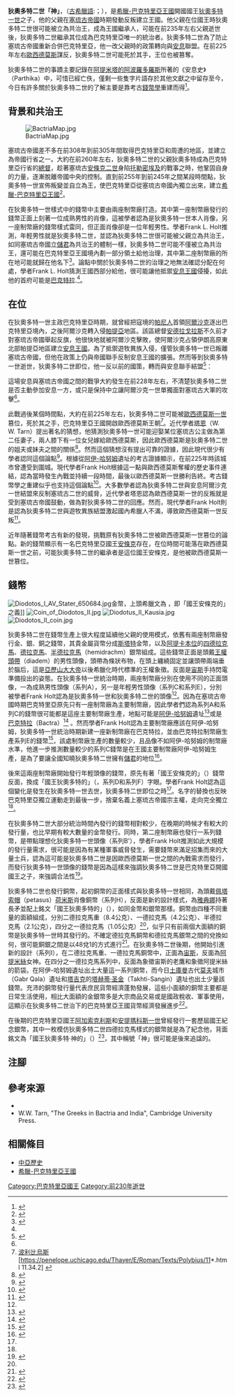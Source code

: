 {{Infobox royalty
| name         = 狄奧多特二世
| title        = [[巴西琉斯|巴西琉斯]]
| image        = Diodotos II coin.jpg
| image_size   = 300px
| caption      = [[阿伊-哈努姆|阿伊-哈努姆]]遺址出土的狄奧多特二世銅幣
| succession   = [[希臘-巴克特里亞王國|巴克特里亞國王]]
| reign        = 約前240年-約前225年 
| coronation   = 
| full name    = 
| predecessor  = [[狄奧多特一世|狄奧多特一世]]
| successor    = 被[[歐西德莫斯一世|歐西德莫斯一世]]篡位
| spouse       = 
| issue        = 
| royal house  = 
| dynasty      = [[狄奧多特王朝|狄奧多特王朝]]
| father       = 狄奧多特一世
| mother       = 
| birth_date   = 推測前255年左右
| birth_place  = 
| death_date   = 前225年左右
| death_place  = [[巴克特里亞|巴克特里亞]]
| date of burial = 
| place of burial = 
}}

'''狄奧多特二世「神」'''，（[[古希臘語|古希臘語]]:{{lang|el|Διόδοτος Θεός}}；{{bd|約前240年||約前225年|catIdx=P}}），是[[希臘-巴克特里亞王國|希臘-巴克特里亞王國]]開國國王[[狄奧多特一世|狄奧多特一世]]之子，他的父親在[[塞琉古帝國|塞琉古帝國]]時期發動反叛建立王國。他父親在位國王時狄奧多特二世很可能被立為共治王，成為王國繼承人，可能在前235年左右父親逝世後，狄奧多特二世繼承其位成為巴克特里亞唯一的統治者。狄奧多特二世為了防止塞琉古帝國重新合併巴克特里亞，他一改父親時的政策轉向與[[安息帝國|安息]]聯盟。在前225年左右[[歐西德莫斯一世|歐西德莫斯]]謀反，狄奧多特二世可能死於其手，王位也被篡奪。

狄奧多特二世的事蹟主要記錄在[[阿提米塔的阿波羅多羅斯|阿提米塔的阿波羅多羅斯]]所著的《安息史》（Parthika）中，可惜已經亡佚，僅剩一些隻字片語存於其他文獻之中留存至今，今日有許多關於狄奧多特二世的了解主要是靠考古[[錢幣學|錢幣學]]重建而得<ref>{{harvnb|Holt|1999|pp=55–57}}</ref>。

==背景和共治王==
[[File:BactriaMap.jpg|thumb]]

塞琉古帝國差不多在前308年到前305年間取得巴克特里亞和周遭的地區，並建立為帝國行省之一。大約在前260年左右，狄奧多特二世的父親狄奧多特成為巴克特里亞行省的[[總督_(古波斯)|總督]]，趁著塞琉古[[安條克二世|安條克二世]]身陷[[托勒密埃及|托勒密埃及]]的戰事之時，他鞏固自身的力量，逐漸脫離帝國中央的控制。直到前255年到前245年之間某段時間點，狄奧多特一世宣佈叛變並自立為王，使巴克特里亞從塞琉古帝國內獨立出來，建立[[希臘-巴克特里亞王國|希臘-巴克特里亞王國]]<ref>{{harvnb|Holt|1999|pp=58–63}}</ref>。

在狄奧多特一世樣式中的錢幣中主要由兩座制幣廠打造。其中第一座制幣廠發行的錢幣正面上刻著一位成熟男性的肖像，這被學者認為是狄奧多特一世本人肖像，另一座制幣廠的錢幣樣式雷同，但正面肖像卻是一位年輕男性。學者Frank L. Holt推測，年輕男性就是狄奧多特二世，並認為狄奧多特二世很可能被父親立為共治王，如同塞琉古帝國立[[儲君|儲君]]為共治王的體制一樣，狄奧多特二世可能不僅被立為共治王，還可能在巴克特里亞王國境內劃一部分領土給他治理，其中第二座制幣廠的所在地可能就歸在他名下<ref>{{harvnb|Holt|1999|pp=65–66 & 87–101}}</ref>。論點中關於狄奧多特二世的治理之地無法確認分配在何處，學者Frank L. Holt猜測王國西部分給他，很可能讓他抵禦[[安息王國|安息王國]]侵擾，如此他的首府可能是[[巴爾赫|巴克特拉]].<ref name=H1245/>。

==在位==
在狄奧多特一世主政巴克特里亞時期，就曾經把寇境的[[帕尼人|帕尼人]]首領[[阿爾沙克一世|阿爾沙克]]逐出巴克特里亞境內，之後阿爾沙克轉入侵[[帕提亞|帕提亞]]地區。該區總督[[安德拉戈拉斯|安德拉戈拉斯]]不久前才對塞琉古帝國舉起反旗，他很快地就被阿爾沙克擊敗，使阿爾沙克占領伊朗高原東北部帕提亞地區建立[[安息王國|安息王國]]。為了抵禦遊牧異族入侵，僅管狄奧多特一世已叛離塞琉古帝國，但他在政策上仍與帝國聯手反制安息王國的擴張。然而等到狄奧多特一世逝世，狄奧多特二世即位，他一反以前的國策，轉而與安息聯手結盟<ref name=H612>{{harvnb|Holt|1999|pp=61–62}}</ref>：

{{Cquote|不久，由于[[狄奧多特一世|狄奧多特]]之死而减轻了压力，阿爾沙克与他的儿子也叫迪奥多特的，講了和并签订了盟约。后来他与前来镇压叛乱的[[塞琉古二世|塞琉古]]作戰並大獲全勝。帕提亚人把这一天当作他们获得自由的日子来紀念庆祝。|[[查士丁_(历史学家)|查士丁]] 41.4<ref>[[查士丁_(历史学家)|查士丁]] [http://www.forumromanum.org/literature/justin/texte41.html 41.4] {{Wayback|url=http://www.forumromanum.org/literature/justin/texte41.html |date=20191110100422 }}</ref>}}

這場安息與塞琉古帝國之間的戰爭大約發生在前228年左右，不清楚狄奧多特二世是否主動參加安息一方，或只是保持中立讓阿爾沙克一世單獨面對塞琉古大軍的攻擊<ref name=H612/>。

此戰過後某個時間點，大約在前225年左右，狄奧多特二世可能被[[歐西德莫斯一世|歐西德莫斯一世]]篡位，死於其之手，巴克特里亞王國開啟歐西德莫斯王朝<ref>[[波利比烏斯|波利比烏斯]] [https://penelope.uchicago.edu/Thayer/E/Roman/Texts/Polybius/11*.html 11.34.2] {{Wayback|url=https://penelope.uchicago.edu/Thayer/E/Roman/Texts/Polybius/11*.html |date=20220217073532 }}</ref>。近代學者[[威廉·伍德霍普·塔恩|塔恩]]（W. W. Tarn）提出著名的猜想，他猜測狄奧多特一世可能迎娶某位塞琉古公主做為第二任妻子，兩人膝下有一位女兒嫁給歐西德莫斯，因此歐西德莫斯是狄奧多特二世的姐夫或妹夫之間的關係<ref name=T734>{{Cite book|url=https://books.google.com/books?id=-HeJS3nE9cAC&q=Diodotus|title=The Greeks in Bactria and India|last=Tarn|first=William Woodthorpe|date=2010-06-24|publisher=Cambridge University Press|isbn=9781108009416|pages=73–74|language=en|access-date=2022-02-01|archive-date=2022-02-01|archive-url=https://web.archive.org/web/20220201140117/https://books.google.com/books?id=-HeJS3nE9cAC&q=Diodotus|dead-url=no}}</ref>。然而這個猜想沒有提出可靠的證據，因此現代很少有學者認同這個論點<ref>{{harvnb|Holt|1999|pp=68–69}}</ref>。根據從[[阿伊-哈努姆|阿伊-哈努姆]]遺址的考古證據顯示，在前225年時該城市曾遭受到圍城。現代學者Frank Holt根據這一點與歐西德莫斯奪權的歷史事件連結，認為當時發生內戰並持續一段時間，最後以歐西德莫斯一世勝利告終。考古錢幣學之重建似乎也支持這個論點<ref>{{harvnb|Holt|1999|pp=54–55 & 104–5}}</ref>。大多數學者認為狄奧多特二世與安息阿爾沙克一世結盟來反制塞琉古二世的威脅，近代學者塔恩認為歐西德莫斯一世的反叛就是受到塞琉古帝國鼓動，做為對狄奧多特二世的回應。然而，現代學者Frank Holt則是認為狄奧多特二世與遊牧異族結盟激起國內希臘人不滿，導致歐西德莫斯一世反叛<ref>{{harvnb|Holt|1999|pp=105–6}}</ref>。

近年隨著錢幣考古有新的發現，挑戰原有狄奧多特二世被歐西德莫斯一世篡位的論點。新的錢幣顯示有一名巴克特里亞國王[[安條克_(巴克特里亞)|安條克]]存在，在位時間可能落在歐西德莫斯一世之前，可能狄奧多特二世的繼承者是這位國王安條克，是他被歐西德莫斯一世篡位。

==錢幣==
[[File:Diodotos_I_AV_Stater_650684.jpg|thumb]]金幣，上頭希臘文為 {{lang-grc|ΒΑΣΙΛΕΩΣ ΑΝΤΙΟΧΟΥ}} ，即「國王安條克的」之義]]
[[File:Coin_of_Diodotos_II.jpg|thumb]]
[[File:Diodotus_II_Kausia.jpg|thumb]]
[[File:Diodotos_II_coin.jpg|thumb]]

狄奧多特二世在錢幣生產上很大程度延續他父親的使用模式，依舊有兩座制幣廠發行金、銀、銅之錢幣，其貴金屬貨幣分成[[斯塔特|斯塔特]]金幣，以及[[阿提卡重量標準|阿提卡本位]]的[[四德拉克馬|四德拉克馬]]、[[德拉克馬|德拉克馬]]、[[半德拉克馬|半德拉克馬]]（hemidrachm）銀幣組成。這些錢幣正面是頭戴[[王權頭帶|王權頭帶]]（diadem）的男性頭像，頭帶為條狀布物，在頭上纏繞固定並讓頭帶兩端垂於腦后，這是[[亞歷山大大帝|亞歷山大大帝]]以後希臘化時代標準的王權象徵。反面是[[宙斯|宙斯]]手持閃電準備投出的姿態。在狄奧多特一世統治時期，兩座制幣廠分別在使用不同的正面頭像，一為成熟男性頭像（系列A），另一是年輕男性頭像（系列C和系列E），分別被學者Frank Holt認為是狄奧多特一世和狄奧多特二世的頭像<ref name=H87101/>。因為在塞琉古帝國時期巴克特里亞原先只有一座制幣廠為主要制幣廠，因此學者們認為系列A和系列C的錢幣很可能都是這座主要制幣廠生產，地點可能是[[阿伊-哈努姆|阿伊-哈努姆]]遺址<ref>{{cite book |last1=Kritt |first1=Brian |title=Seleucid Coins of Bactria |date=1996 |publisher=CNG |location=Lancaster}}</ref>或是[[巴爾赫|巴克特拉]]（Bactra）<ref>{{cite book |last1=Bopearachchi |first1=O. |editor1-last=Chankowski |editor1-first=V. |editor2-last=Duyrat |editor2-first=Frédérique |title=Le roi et l'économie: autonomies locales et structures royales dans l'économie de l'empire séleucide : actes des rencontres de Lille, 23 juin 2003, et d'Orléans, 29-30 janvier 2004 |date=2005 |pages=349–69 |chapter=La politique mone’taire de la Bactriane sous les Se’leucides}}</ref> 。然而學者Frank Holt認為主要制幣廠應該在阿伊-哈努姆，狄奧多特一世統治時期新建一座新制幣廠在巴克特拉，並由巴克特拉制幣廠生產系列E的錢幣<ref name=H1245>{{harvnb|Holt|1999|pp=124–5}}</ref>，該處制幣廠生產的數量較少，且品像不如阿伊-哈努姆的制幣廠水準，他進一步推測數量較少的系列C錢幣是在王國主要制幣廠阿伊-哈努姆生產，是為了要讓全國知曉狄奧多特二世擁有[[儲君|儲君]]的地位<ref name=H87101>{{harvnb|Holt|1999|pp=87–101}}</ref>。

後來這兩座制幣廠開始發行年輕頭像的錢幣，原先有著「國王安條克的」（{{lang-grc|ΒΑΣΙΛΕΩΣ ΑΝΤΙΟΧΟΥ}}）錢幣反面，換成「國王狄奧多特的」（{{lang-grc|Βασιλεωσ Διοδοτου}}，系列D和系列F）字眼。學者Frank Holt認為這個變化是發生在狄奧多特一世去世，狄奧多特二世即位之時<ref name=H87101/>。名字的替換也反映巴克特里亞獨立運動走到最後一步，捨棄名義上塞琉古帝國宗主權，走向完全獨立<ref name=H1016/>。

在狄奧多特二世大部分統治時間內發行的錢幣相對較少，在晚期的時候才有較大的發行量，也比早期有較大數量的金幣發行。同時，第二座制幣廠也發行一系列錢幣，是帶點理想化狄奧多特一世頭像（系列B'），學者Frank Holt推測如此大規模的發行量需求，很可能是因為有某種軍事威脅發生，需要錢幣來滿足招集而來的大量士兵，認為這可能是狄奧多特二世是因歐西德莫斯一世之間的內戰需求而發行，而發行狄奧多特一世頭像的錢幣是因為這樣來強調狄奧多特二世是巴克特里亞開國國王之子，來強調合法性<ref name=H1016>{{harvnb|Holt|1999|pp=101–106}}</ref>。

狄奧多特二世也發行銅幣，起初銅幣的正面樣式與狄奧多特一世相同，為頭戴[[佩塔索帽|佩塔索帽]]（petasus）[[荷米斯|荷米斯]]肖像銅幣（系列H），反面是新的設計樣式，為[[雅典娜|雅典娜]]持著
長矛並配上銘文「國王狄奧多特的」（{{lang-grc|Βασιλεωσ Διοδοτου}}），如同金幣和銀幣那樣。銅幣由四種不同重量的面額組成，分別二德拉克馬重（8.4公克）、一德拉克馬（4.2公克）、半德拉克馬（2.1公克），四分之一德拉克馬（1.05公克）<ref name=H10725/>，似乎只有前兩個大面額的銅幣是狄奧多特一世時其發行的。不確定德拉克馬銅幣和德拉克馬銀幣之間的兌換如何，很可能銅銀之間是以48兌1的方式進行<ref>{{cite book |last1=Cunningham |first1=Alexander |title=Coins of ALexander's Successors in the East (Bactria, Ariana, and India) |date=1884 |location=London |pages=305–337}}</ref>。在狄奧多特二世後期，他開始引進新的設計（系列I），在二德拉克馬重、一德拉克馬銅幣中，正面為[[宙斯|宙斯]]，反面為[[阿提米絲|阿提米絲]]女神。在四分之一德拉克馬系列中，反面為象徵宙斯的老鷹和象徵阿提米絲的箭袋。在阿伊-哈努姆遺址出土大量這一系列銅幣，而今日[[土库曼斯坦|土庫曼]]古代[[莫夫|莫夫]]城市（Gabr Qala）遺址和[[塔吉克斯坦|塔吉克]]的[[塔赫蒂·圣金|塔赫蒂·圣金]]（Takhti-Sangin）遺址也出土少量該錢幣。充沛的銅幣發行量代表庶民貨幣經濟蓬勃發展，這些小面額的銅幣主要都是日常生活使用，相比大面額的金銀幣多是大宗商品交易或是國政稅收、軍事使用，這顯示在狄奧多特二世治下的巴克特里亞王國貨幣經濟發展進步<ref name=H10725>{{harvnb|Holt|1999|pp=107–125}}</ref>。

在後期的巴克特里亞國王[[阿加索克利斯_(巴克特里亞)|阿加索克利斯]]和[[安提瑪科斯一世|安提瑪科斯一世]]曾經發行一套歷屆國王紀念銀幣，其中一枚模仿狄奧多特二世四德拉克馬樣式的銀幣就是為了紀念他，背面銘文為「國王狄奧多特·神的」（{{lang-grc|ΒΑΣΙΛΕΩΣ Διοδοτου Θεου}}）<ref>{{harvnb|Holt|1999|p=68}}</ref>，其中稱號「神」很可能是後來追諡的。

==注腳==
{{Reflist|30em}}

==參考來源==
*{{cite book |last1=Holt |first1=Frank L. |title=Thundering Zeus: The Making of Hellenistic Bactria |url=https://archive.org/details/thunderingzeusma0000holt |date=1999 |publisher=University of California Press |location=Berkeley, CA |isbn=0520211405}}
*W.W. Tarn, "The Greeks in Bactria and India",  Cambridge University Press.

==相關條目==
*[[中亞歷史|中亞歷史]]
*[[希臘-巴克特里亞王國|希臘-巴克特里亞王國]]

{{S-start}}
{{s-reg}}
{{s-before|[[狄奧多特一世|狄奧多特一世]]}}
{{s-title|[[希臘-巴克特里亞王國|巴克特里亞國王]] <br>約前240年－約前230年}}
{{s-after|[[歐西德莫斯一世|歐西德莫斯一世]]}}
{{end box}}

{{希臘化時代統治者}}
[[Category:巴克特里亞國王|Category:巴克特里亞國王]]
[[Category:前230年逝世|Category:前230年逝世]]